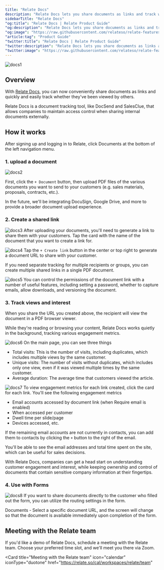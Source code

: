 ```yaml
---
title: "Relate Docs"
description: "Relate Docs lets you share documents as links and track whether they've been viewed by others."
sidebarTitle: "Relate Docs"
"og:title": "Relate Docs | Relate Product Guide"
"og:description": "Relate Docs lets you share documents as links and track whether they've been viewed by others."
"og:image": "https://raw.githubusercontent.com/relateso/relate-features/main/features/images/d1-e.png"
"article:tag": "Product Guide"
"twitter:title": "Relate Docs | Relate Product Guide"
"twitter:description": "Relate Docs lets you share documents as links and track whether they've been viewed by others."
"twitter:image": "https://raw.githubusercontent.com/relateso/relate-features/main/features/images/d1-e.png"
---
```


![docs1](/images/features/d1-e.png)

## Overview
With [Relate Docs](https://www.relate.so/products/docs), you can now conveniently share documents as links and quickly and easily track whether they've been viewed by others.

Relate Docs is a document tracking tool, like DocSend and SalesClue, that allows companies to maintain access control when sharing internal documents externally.

## How it works
After signing up and logging in to Relate, click Documents at the bottom of the left navigation menu.

### 1. upload a document
![docs2](/images/features/docs-upload.png)

First, click the `+ Document` button, then upload PDF files of the various documents you want to send to your customers (e.g. sales materials, proposals, contracts, etc.). 

In the future, we'll be integrating DocuSign, Google Drive, and more to provide a broader document upload experience.

### 2. Create a shared link 

![docs3](/images/features/docs-main.png)
After uploading your documents, you'll need to generate a link to share them with your customers.
Tap the card with the name of the document that you want to create a link for.

![docs4](/images/features/docs-create-link.png)
Tap the `+ Create link` button in the center or top right to generate a document URL to share with your customer.

If you need separate tracking for multiple recipients or groups, you can create multiple shared links in a single PDF document.

![docs5](/images/features/docs-link-option.png)
You can control the permissions of the document link with a number of useful features, including setting a password, whether to capture emails, allow downloads, and versioning the document.

### 3. Track views and interest 

When you share the URL you created above, the recipient will view the document in a PDF browser viewer. 

While they're reading or browsing your content, Relate Docs works quietly in the background, tracking various engagement metrics.

![docs6](/images/features/docs-visits.png)
On the main page, you can see three things
- Total visits: This is the number of visits, including duplicates, which includes multiple views by the same customer.
- Unique visits: The number of visits without duplicates, which includes only one view, even if it was viewed multiple times by the same customer.
- Average duration: The average time that customers viewed the article.

![docs7](/images/features/docs-visits-modal.png)
To view engagement metrics for each link created, click the card for each link. You'll see the following engagement metrics

- Email accounts accessed by document link (when Require email is enabled)
- When accessed per customer 
- Dwell time per slide/page 
- Devices accessed, etc.

If the remaining email accounts are not currently in contacts, you can add them to contacts by clicking the `+` button to the right of the email.

You'll be able to see the email addresses and total time spent on the site, which can be useful for sales decisions. 

With Relate Docs, companies can get a head start on understanding customer engagement and interest, while keeping ownership and control of documents that contain sensitive company information at their fingertips. 

### 4. Use with Forms
![docs8](/images/features/docs-form-routing.png)
If you want to share documents directly to the customer who filled out the form, you can utilize the routing settings in the form.

Documents - Select a specific document URL, and the screen will change so that the document is available immediately upon completion of the form.

## Meeting with the Relate team

If you'd like a demo of Relate Docs, schedule a meeting with the Relate team. 
Choose your preferred time slot, and we'll meet you there via Zoom.

<Card
  title="Meeting with the Relate team"
  icon="calendar"
  iconType="duotone"
  href="https://relate.so/cal/workspaces/relate/team"
>
</Card>
